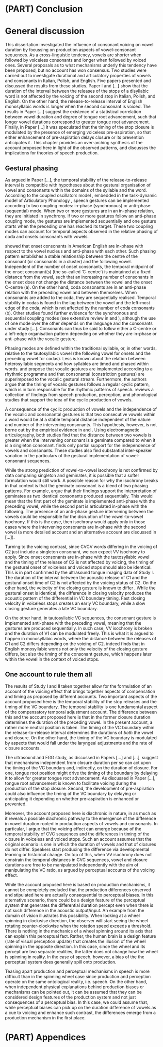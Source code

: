 # (PART) Conclusion {-}

# General discussion

This dissertation investigated the influence of consonant voicing on vowel duration by focussing on production aspects of vowel-consonant sequences.
As a cross-linguistic tendency, vowels are shorter when followed by voiceless consonants and longer when followed by voiced ones.
Several proposals as to what mechanisms underly this tendency have been proposed, but no account has won consensus.
Two studies were carried out to investigate durational and articulatory properties of vowels and consonants in Italian, Polish, and English.
Five papers presented and discussed the results from these studies.
Paper I and [...] show that the duration of the interval between the releases of the stops of a disyllabic word is not affected by the voicing of the second stop in Italian, Polish, and English.
On the other hand, the release-to-release interval of English monosyllabic words is longer when the second consonant is voiced.
The results in Paper [...] suggest the existence of a statistical correlation between vowel duration and degree of tongue root advancement, such that longer vowel durations correspond to greater tongue root advancement.
Finally, in Paper [...] it was speculated that the timing of the stop closure is modulated by the presence of emerging voiceless pre-aspiration, so that either enhancement of pre-aspiration delays closure or its prevention anticipates it.
This chapter provides an over-arching synthesis of the account proposed here in light of the observed patterns, and discusses the implications for theories of speech production.

## Gestural phasing

As argued in Paper [...], the temporal stability of the release-to-release interval is compatible with hypotheses about the gestural organisation of vowel and consonants within the domains of the syllable and the word.
According to the coupled oscillators model \citep{odell2008}, embedded in the task-dynamic model of Articulatory Phonology \citep{ohala1986a, browman1988, browman2000, goldstein2006, goldstein2014}, speech gestures can be implemented according to two coupling modes: in-phase (synchronous) or anti-phase (sequential) mode.
When two or more gestures are in an in-phase relation, they are initiated in synchrony.
If two or more gestures follow an anti-phase coupling mode, the gestures are implemented sequentially and one gesture starts when the preceding one has reached its target.
These two coupling modes can account for temporal aspects observed in the relative phasing of coda and onsets consonants with vowels.

<!-- TODO: cite Pouplier universal chapter -->
\citet{marin2010} showed that onset consonants in American English are in-phase with respect to the vowel nucleus and anti-phase with each other.
Such phasing pattern establishes a stable relationship between the centre of the consonant (or consonants in a cluster) and the following vowel.
Independent of the number of onset consonants, the temporal midpoint of the onset consonant(s) (the so-called 'C-centre') is maintained at a fixed distance from the vowel, such that an increasing number of consonants in the onset does not change the distance between the vowel and the onset C-centre (\Cref{f:gorganisation}a).
On the other hand, coda consonants are in an anti-phase relation with the preceding vowel and between themselves.
When consonants are added to the coda, they are sequentially realised.
Temporal stability in codas is found in the lag between the vowel and the left-most edge of the coda, which is not affected by the number of coda consonants (\Cref{f:gorganisation}b).
Other studies found further evidence for the synchronous and sequential coupling modes (see extensive review in \citealt{marin2010} and \citealt{marin2014}), although the use of one mode over the other depends on the language and the consonants under study [...].
Consonants can thus be said to follow either a C-centre or a left-edge organisation pattern depending on whether they are in-phase or anti-phase with the vocalic gesture.

Phasing modes are defined within the traditional syllable, or, in other words, relative to the tautosyllabic vowel (the following vowel for onsets and the preceding vowel for codas).
Less is known about the relation between heterosyllabic segments and how syllables are timed and phased within words.
\citet{ohman1967} and \citet{fowler1983} propose that vocalic gestures are implemented according to a rhythmic programme and that consonantal (constriction gestures) are superimposed to the vocalic gestural stream.
Furthermore, the authors argue that the timing of vocalic gestures follows a regular cyclic pattern, which is in turn responsible for the rhythmic patterns of speech.
\citet{fowler1983} reviews a collection of findings from speech production, perception, and phonological studies that support the idea of the cyclic production of vowels.

A consequence of the cyclic production of vowels and the independence of the vocalic and consonantal gestures is that two consecutive vowels within a word would be at a stable temporal distance independent of the nature and number of the intervening consonants.
This hypothesis, however, is not borne out by the empirical evidence in \citet{zmarich2011} and \citet{zeroual2015}.
Using electromagnetic articulography, both studies find that the distance between two vowels is greater when the intervening consonant is a geminate compared to when it is a singleton consonant.
\citet{de-jong1991} finds only partial support for the independence of vowels and consonants.
These studies also find substantial inter-speaker variation in the particulars of the gestural implementation of vowel-consonant sequences.

While the strong prediction of vowel-to-vowel isochrony is not confirmed by data comparing singleton and geminates, it is possible that a softer formulation would still work.
A possible reason for why the isochrony breaks in that context is that the geminate consonant is a blend of two phasing patterns.
For example, \citet{zeroual2015} argue that their findings support the interpretation of geminates as two identical consonants produced sequentially.
This would mean that the first part of the geminate is implemented anti-phase with the preceding vowel, while the second part is articulated in-phase with the following.
The presence of an anti-phase gesture intervening between the vowels could be responsible for the disruption of the vowel-to-vowel isochrony.
If this is the case, then isochrony would apply only in those cases where the intervening consonants are in-phase with the second vowel (a more detailed account and an alternative account are discussed in [...]).

Turning to the voicing contrast, since CVCV words differing in the voicing of C2 just include a singleton consonant, we can expect VV isochrony to apply.
Since onset consonants are in-phase with the tautosyllabic vowel and the timing of the release of C2 is not affected by voicing, the timing of the gestural onset of voiceless and voiced stops should also be identical.
<!-- TODO: schematics -->
This is in part confirmed by the ultrasound tongue imaging data of Study I.
<!-- TODO: GONS appendix -->
The duration of the interval between the acoustic release of C1 and the gestural onset time of C2 is not affected by the voicing status of C2.
On the other hand, the velocity of the closing gesture is known to differ \citep{van-summers1987}.
<!-- TODO: say that velocity data are not good here? -->
While the gestural onset is identical, the difference in closing velocity produces the acoustic pattern of the differential in VC boundary timing.
Fast closing velocity in voiceless stops creates an early VC boundary, while a slow closing gesture generates a late VC boundary.

On the other hand, in tautosyllabic VC sequences, the consonant gesture is implemented anti-phase with the preceding vowel, meaning that the gestures are produced sequentially.
In such case, VV isochrony is broken and the duration of V1 can be modulated freely.
This is what it is argued to happen in monosyllabic words, where the distance between the releases of C1 and C2 differs depending on the voicing of C2.
\citet{de-jong2002} indeed finds that in English monosyllabic words not only the velocity of the closing gesture differs, but also the timing of the consonant gesture, which happens later within the vowel in the context of voiced stops.

## One account to rule them all

The results of Study I and II taken together allow for the formulation of an account of the voicing effect that brings together aspects of compensation and timing as proposed by different accounts.
Two important aspects of the account proposed here is the temporal stability of the stop releases and the timing of the VC boundary.
The temporal stability is one fundamental aspect of the compensatory temporal adjustment account.
The difference between this and the account proposed here is that in the former closure duration determines the duration of the preceding vowel.
In the present account, a rather more neutral position is taken.
The timing of the VC boundary within the release-to-release interval determines the durations of *both* the vowel and closure.
On the other hand, the timing of the VC boundary is modulated by aspects that would fall under the laryngeal adjustments and the rate of closure accounts.

The ultrasound and EGG study, as discussed in Papers [...] and [...], suggest that mechanisms independent from closure duration per se can act upon the timing of the VC boundary and, indirectly, on the duration of closure.
For one, tongue root position might drive the timing of the boundary by delaying it to allow for greater tongue root advancement.
As discussed in Paper [...], tongue root advancement is known to facilitate voicing during the production of the stop closure.
Second, the development of pre-aspiration could also influence the timing of the VC boundary by delaying or anticipating it depending on whether pre-aspiration is enhanced or prevented.

Moreover, the account proposed here is diachronic in nature, in as much as it reveals a possible diachronic pathway to the emergence of the difference in vowel duration rooted in production aspects of vowels and consonants.
In particular, I argue that the voicing effect can emerge because of the temporal stability of CVC sequences and the differences in timing of the closure in voiceless and voiced stops.
Such an account assumes that the original scenario is one in which the duration of vowels and that of closures do not differ.
Speakers start producing the difference via developmental learning or historical change.
On top of this, when VV isochrony does not constrain the temporal distances in CVC sequences, vowel and closure durations are free to be manipulated independently with the aim of manipulating the VC ratio, as argued by perceptual accounts of the voicing effect.

While the account proposed here is based on production mechanisms, it cannot be completely excluded that the production differences observed and stipulated here are actually consequential to perceptual biases.
In this alternative scenario, there could be a design feature of the perceptual system that generates the differential duration percept even when there is not such difference in the acoustic output/input.
An example from the domain of vision illustrates this possibility.
When looking at a wheel spinning in clockwise direction, the observer will start seeing the wheel rotating counter-clockwise when the rotation speed exceeds a threshold.
There is nothing in the mechanics of a wheel spinning around its axis that can explain this perceptual fact.
Rather, the human brain is a design feature (rate of visual perception update) that creates the illusion of the wheel spinning in the opposite direction.
In this case, since the wheel and its percept are two separate realities, the latter does not change how the wheel is spinning in reality.
In the case of speech, however, a bias of the the perceptual system does generally spill onto production.

Teasing apart production and perceptual mechanisms in speech is more difficult than in the spinning wheel case since production and perception operate on the same ontological reality, i.e. speech.
On the other hand, when independent physical explanations behind production biases or mechanisms can be pointed out, it can be assumed that they can be considered design features of the production system and not just consequences of a perceptual bias.
In this case, we could assume that, while perceptual biases can pick up on the duration difference of vowels as a cue to voicing and enhance such contrast, the differences emerge from a production mechanism in the first place.

# (PART) Appendices {-}
